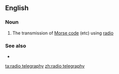 {{also|radiotelegraphy}}
==English==

===Noun===
{{en-noun|-}}

# The transmission of [[Morse code]] (etc) using [[radio]]

===See also===
* {{l|en|wireless telephony}}

[[ta:radio telegraphy]]
[[zh:radio telegraphy]]